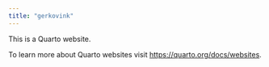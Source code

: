 ```yaml
---
title: "gerkovink"
---
```


This is a Quarto website.

To learn more about Quarto websites visit <https://quarto.org/docs/websites>.
